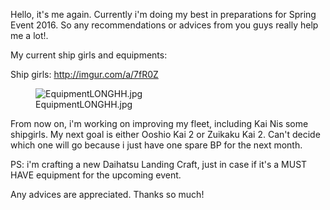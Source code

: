 Hello, it's me again. Currently i'm doing my best in preparations for Spring Event 2016. So any recommendations or advices from you guys really help me a lot!.

My current ship girls and equipments:

Ship girls: http://imgur.com/a/7fR0Z

[[File:EquipmentLONGHH.jpg|right]]

From now on, i'm working on improving my fleet, including Kai Nis some shipgirls. My next goal is either Ooshio Kai 2 or Zuikaku Kai 2. Can't decide which one will go because i just have one spare BP for the next month.

PS: i'm crafting a new Daihatsu Landing Craft, just in case if it's a MUST HAVE equipment for the upcoming event.

Any advices are appreciated. Thanks so much!<ac_metadata title="Fleet improvement recommendations for Spring Event 2016"> </ac_metadata>